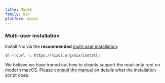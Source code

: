 ```yaml
---
title: MacOS
family: nix
platform: macos
---
```


### Multi-user installation

Install Nix via the **recommended** [multi-user installation](/manual/nix/stable/installation/multi-user):

```bash
sh <(curl -L https://nixos.org/nix/install)
```

We believe we have ironed out how to cleanly support the read-only root on modern macOS. Please [consult the manual](/manual/nix/stable/installation/installing-binary#macos-installation) on details what the installation script does.